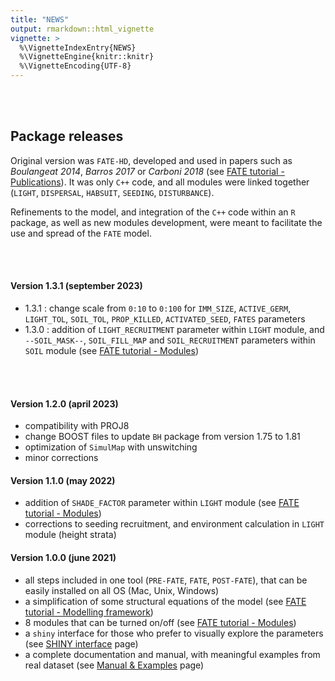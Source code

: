 ```yaml
---
title: "NEWS"
output: rmarkdown::html_vignette
vignette: >
  %\VignetteIndexEntry{NEWS}
  %\VignetteEngine{knitr::knitr}
  %\VignetteEncoding{UTF-8}
---
```


<link rel="stylesheet" href="https://cdnjs.cloudflare.com/ajax/libs/font-awesome/6.4.2/css/all.min.css">

<style>
.zoom p {
width:250px;
margin-left: auto;
margin-right: auto;
}
.zoom p:hover {
width:900px;
position: relative;
z-index: 10;
}
.column {
  float: left;
  width: 30%;
}
/* Clear floats after the columns */
.row:after {
  content: "";
  display: table;
  clear: both;
}
</style>


<br/><br/>


## <i class="fa-solid fa-boxes-stacked"></i> Package releases

Original version was `FATE-HD`, developed and used in papers such as *Boulangeat 2014*, *Barros 2017* or *Carboni 2018* (see [FATE tutorial - Publications](fate_tutorial_0_publications.html)). It was only `C++` code, and all modules were linked together (`LIGHT`, `DISPERSAL`, `HABSUIT`, `SEEDING`, `DISTURBANCE`).

Refinements to the model, and integration of the `C++` code within an `R` package, as well as new modules development, were meant to facilitate the use and spread of the `FATE` model.

<br/> <br/>

#### Version 1.3.1 (september 2023) 

- 1.3.1 : change scale from `0:10` to `0:100` for `IMM_SIZE`, `ACTIVE_GERM`, `LIGHT_TOL`, `SOIL_TOL`, `PROP_KILLED`, `ACTIVATED_SEED`, `FATES` parameters
- 1.3.0 : addition of `LIGHT_RECRUITMENT` parameter within `LIGHT` module, and `--SOIL_MASK--`, `SOIL_FILL_MAP` and `SOIL_RECRUITMENT` parameters within `SOIL` module (see [FATE tutorial - Modules](fate_tutorial_3_MODULES.html))

<br/> <br/>

#### Version 1.2.0 (april 2023) <a href="https://raw.githubusercontent.com/leca-dev/RFate/master/data-raw/RFate_1.2.0.tar.gz" class="download" title="Download as tar.gz"><i class="fa-solid fa-download"></i></a>

- compatibility with PROJ8
- change BOOST files to update `BH` package from version 1.75 to 1.81
- optimization of `SimulMap` with unswitching
- minor corrections


#### Version 1.1.0 (may 2022) <a href="https://raw.githubusercontent.com/leca-dev/RFate/master/data-raw/RFate_1.1.0.tar.gz" class="download" title="Download as tar.gz"><i class="fa-solid fa-download"></i></a>

- addition of `SHADE_FACTOR` parameter within `LIGHT` module (see [FATE tutorial - Modules](fate_tutorial_3_MODULES.html))
- corrections to seeding recruitment, and environment calculation in `LIGHT` module (height strata)


#### Version 1.0.0 (june 2021) <a href="https://raw.githubusercontent.com/leca-dev/RFate/master/data-raw/RFate_1.0.0.tar.gz" class="download" title="Download as tar.gz"><i class="fa-solid fa-download"></i></a>

- all steps included in one tool (`PRE-FATE`, `FATE`, `POST-FATE`), that can be easily installed on all OS (Mac, Unix, Windows)
- a simplification of some structural equations of the model (see [FATE tutorial - Modelling framework](fate_tutorial_0_modelling_framework.html))
- 8 modules that can be turned on/off (see [FATE tutorial - Modules](fate_tutorial_3_MODULES.html))
- a `shiny` interface for those who prefer to visually explore the parameters (see [SHINY interface](interface_tutorial_0_presentation.html) page)
- a complete documentation and manual, with meaningful examples from real dataset (see [Manual & Examples](manual.html) page)


<br/><br/>


